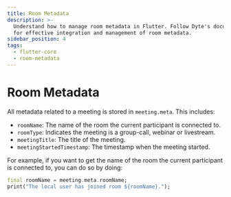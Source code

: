 ```yaml
---
title: Room Metadata
description: >-
  Understand how to manage room metadata in Flutter. Follow Dyte's documentation
  for effective integration and management of room metadata.
sidebar_position: 4
tags:
  - flutter-core
  - room-metadata
---
```


# Room Metadata

All metadata related to a meeting is stored in `meeting.meta`. This includes:

- `roomName`: The name of the room the current participant is connected to.
- `roomType`: Indicates the meeting is a group-call, webinar or livestream.
- `meetingTitle`: The title of the meeting.
- `meetingStartedTimestamp`: The timestamp when the meeting started.

For example, if you want to get the name of the room the current participant is
connected to, you can do so by doing:

```dart
final roomName = meeting.meta.roomName;
print("The local user has joined room ${roomName}.");
```

<head>
  <title>Flutter Core Room Metadata</title>
  <meta name="description" content="Understand how to manage room metadata in Flutter. Follow Dyte's documentation for effective integration and management of room metadata."/>
</head>
